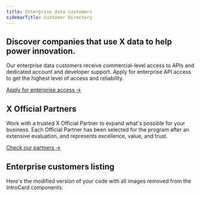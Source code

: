 ```yaml
---
title: Enterprise data customers
sidebarTitle: Customer Directory
---
```


## Discover companies that use X data to help power innovation.

Our enterprise data customers receive commercial-level access to APIs and dedicated account and developer support. Apply for enterprise API access to get the highest level of access and reliability.

[Apply for enterprise access →](/resources/enterprise/forms/enterprise-api-interest)

## X Official Partners

Work with a trusted X Official Partner to expand what's possible for your business. Each Official Partner has been selected for the program after an extensive evaluation, and represents excellence, value, and trust.

[Check our partners →](https://partners.twitter.com/en)

## Enterprise customers listing


Here's the modified version of your code with all images removed from the IntroCard components:

<Tabs>
  <Tab title="A-E">
    <CardGroup cols={3}>
      <IntroCard title="Agorapulse" href="https://www.agorapulse.com/?utm_source=data_website&utm_medium=twitter%20enterprise%20customer%20directory" />
      <IntroCard title="Alethea" href="https://www.alethea.com/?utm_source=data_website&utm_medium=twitter%20enterprise%20customer%20directory" />
      <IntroCard title="Allied Architects, Inc." href="https://www.aainc.co.jp/" />
      <IntroCard title="Altmetric" href="http://altmetric.com" />
      <IntroCard title="Audiense" href="https://audiense.com/" />
      <IntroCard title="Avaya LLC" href="https://www.avaya.com" />
      <IntroCard title="Blinkfire Analytics" href="https://www.blinkfire.com/" />
      <IntroCard title="Bloom Social Analytics" href="http://bloomsocialanalytics.com/?utm_source=twitter_data_website&utm_medium=enterprise%20customer%20directory" />
      <IntroCard title="Blue Robot" href="https://www.bluerobot.com/?utm_source=twitter_data_website&utm_medium=enterprise%20customer%20directory" />
      <IntroCard title="BoomSonar" href="https://www.boomsonar.com/?utm_source=twitter_data_website&utm_medium=enterprise%20customer%20directory" />
      <IntroCard title="Brandwatch" href="https://partners.twitter.com/en/partners/brandwatch" />
      <IntroCard title="Brand24" href="https://brand24.com/" />
      <IntroCard title="Buffer" href="https://buffer.com/?utm_source=twitter_data_website&utm_medium=enterprise%20customer%20directory" />
      <IntroCard title="Buzzmonitor" href="https://www.buzzmonitor.com.br/?utm_source=twitter_data_weabsite&utm_medium=enterprise%20customer%20directory" />
      <IntroCard title="Canvs AI" href="https://canvs.ai/?utm_source=twitter_data_website&utm_medium=enterprise%20customer%20directory" />
      <IntroCard title="Capita" href="https://www.capita.com?utm_source=twitter_data_website&utm_medium=enterprise%20customer%20directory" />
      <IntroCard title="CARMA" href="https://carma.com/" />
      <IntroCard title="Circleboom" href="https://circleboom.com/" />
      <IntroCard title="Cision" href="https://www.cision.com/?utm_source=twitter_data_website&utm_medium=enterprise%20customer%20directory" />
      <IntroCard title="Citibeats" href="https://www.citibeats.com/?utm_source=twitter_data_website&utm_medium=enterprise%20customer%20directory" />
      <IntroCard title="Civic Plus" href="https://www.civicplus.com/social-media-archiving/" />
      <IntroCard title="Cognovi Labs" href="http://www.cognovilabs.com?utm_source=twitter_data_website&utm_medium=enterprise%20customer%20directory" />
      <IntroCard title="comScore, Inc." href="https://www.comscore.com/?utm_source=twitter_data_website&utm_medium=enterprise%20customer%20directory" />
      <IntroCard title="Context Analytics, Inc." href="https://www.contextanalytics-ai.com/?utm_source=twitter_data_website&utm_medium=enterprise%20customer%20directory" />
      <IntroCard title="Coosto" href="http://www.coosto.com?utm_source=twitter_data_website&utm_medium=enterprise%20customer%20directory" />
      <IntroCard title="Crowd Analyzer" href="https://crowdanalyzer.com/" />
      <IntroCard title="Crisp" href="https://www.crispthinking.com/?utm_source=data_website&utm_medium=twitter%20enterprise%20customer%20directory" />
      <IntroCard title="Cybersixgill" href="https://cybersixgill.com/?utm_source=data_website&utm_medium=twitter%20enterprise%20customer%20directory" />
      <IntroCard title="Dash Hudson" href="https://www.dashhudson.com/" />
      <IntroCard title="DataEQ" href="https://dataeq.com/?utm_source=twitter_data_website&utm_medium=enterprise%20customer%20directory" />
      <IntroCard title="Dataminr" href="https://partners.twitter.com/en/partners/dataminr" />
      <IntroCard title="Dentsu Inc." href="http://www.dentsu.com/?utm_source=twitter_data_website&utm_medium=enterprise%20customer%20directory" />
      <IntroCard title="Determ" href="https://www.determ.com/?utm_source=twitter_data_website&utm_medium=enterprise%20customer%20directory" />
      <IntroCard title="Digital Shadows" href="https://www.digitalshadows.com/?utm_source=twitter_data_website&utm_medium=enterprise%20customer%20directory" />
      <IntroCard title="Emplifi" href="https://emplifi.io/?utm_source=twitter_data_website&utm_medium=enterprise%20customer%20directory" />
      <IntroCard title="Eyesover Technologies" href="https://www.eyesover.com/?utm_source=twitter_data_website&utm_medium=enterprise%20customer%20directory" />
    </CardGroup>
  </Tab>
  <Tab title="F-K">
    <CardGroup cols={3}>
      <IntroCard title="Facelift" href="https://facelift-bbt.com/en/" />
      <IntroCard title="Factal" href="https://www.factal.com/?utm_source=twitter%20enterprise%20customer%20directory" />
      <IntroCard title="Fama Technologies" href="https://fama.io/?utm_source=twitter%20enterprise%20customer%20directory" />
      <IntroCard title="Fanpage Karma" href="https://developer.x.comwww.fanpagekarma.com/?utm_source=twitter%20enterprise%20customer%20directory" />
      <IntroCard title="Fedica" href="https://fedica.com" />
      <IntroCard title="Fizziology" href="https://fizziology.com/?utm_source=twitter%20enterprise%20customer%20directory" />
      <IntroCard title="FM Outsource" href="https://fmoutsource.com/?utm_source=enterprise%20customer%20directory" />
      <IntroCard title="Forge, Inc." href="https://forge.gg" />
      <IntroCard title="Freshworks" href="https://www.freshworks.com/" />
      <IntroCard title="Genesys" href="https://www.genesys.com" />
      <IntroCard title="giftee Inc." href="https://giftee.co.jp/" />
      <IntroCard title="Glomil Teknoloji" href="https://www.glomil.com" />
      <IntroCard title="Guud" href="https://www.guud.tv/?utm_source=twitter_data_website&utm_medium=enterprise%20customer%20directory" />
      <IntroCard title="Hootsuite" href="https://hootsuite.com/" />
      <IntroCard title="Hypefury" href="https://hypefury.com" />
      <IntroCard title="IC Group" href="https://www.icgroupinc.com/?utm_source=data_website&utm_medium=twitter%20enterprise%20customer%20directory" />
      <IntroCard title="IFTTT" href="https://ifttt.com/?utm_source=data_website&utm_medium=twitter%20enterprise%20customer%20directory" />
      <IntroCard title="InTheChat" href="http://www.inthechat.com?utm_source=twitter_data_website&utm_medium=enterprise%20customer%20directory" />
      <IntroCard title="Intrado" href="https://developer.x.com/content/dam/developer-twitter/enterprise-directory/Intrado.png" />
      <IntroCard title="Keyhole" href="https://keyhole.co/" />
      <IntroCard title="Khoros" href="https://www.khoros.com/?utm_source=twitter_data_website&utm_medium=enterprise%20customer%20directory" />
      <IntroCard title="Konnect Insights" href="https://konnectinsights.com/?utm_source=data_website&utm_medium=twitter%20enterprise%20customer%20directory" />
      <IntroCard title="Kore" href="https://koresoftware.com" />
      <IntroCard title="Kustomer, Inc." href="https://www.kustomer.com/?utm_source=twitter_data_website&utm_medium=enterprise%20customer%20directory" />
    </CardGroup>
  </Tab>
  <Tab title="L-O">
    <CardGroup cols={3}>
      <IntroCard title="LexisNexis" href="https://www.lexisnexis.com/" />
      <IntroCard title="LifeRaft" href="http://liferaftlabs.com" />
      <IntroCard title="ListenFirst" href="https://www.listenfirstmedia.com/" />
      <IntroCard title="LivePerson" href="https://www.liveperson.com/?utm_source=twitter_data_website&utm_medium=twitter%20enterprise%20customer%20directory&utm_campaign=twitter%20enterprise%20customer%20directory" />
      <IntroCard title="Locobuzz Solutions Pvt Ltd." href="https://locobuzz.com/" />
      <IntroCard title="Lucidya" href="https://lucidya.com" />
      <IntroCard title="MarketCast" href="http://www.marketcast.com" />
      <IntroCard title="Market Prophit" href="http://www.marketprophit.com" />
      <IntroCard title="Meltwater" href="http://www.meltwater.com/?utm_source=twitter_data_website&utm_medium=enterprise%20customer%20directory" />
      <IntroCard title="Mention" href="http://www.mention.com/?utm_source=twitter_data_website&utm_medium=enterprise%20customer%20directory" />
      <IntroCard title="Metricool" href="https://metricool.com" />
      <IntroCard title="Nielsen Sports" href="https://www.nielsensports.com/" />
      <IntroCard title="NetBase" href="https://www.netbase.com/" />
      <IntroCard title="Notified" href="https://www.notified.com/?utm_source=twitter_data_website&utm_medium=twitter%20enterprise%20customer%20directory&utm_campaign=twitter%20enterprise%20customer%20directory" />
      <IntroCard title="NTT DATA Corporation" href="https://partners.twitter.com/en/partners/ntt-data" />
      <IntroCard title="OBI4wan" href="https://www.obi4wan.com/nl/?utm_source=twitter%20enterprise%20customer%20directory" />
      <IntroCard title="Oktopost" href="https://www.oktopost.com/" />
      <IntroCard title="Onalytica" href="https://onalytica.com/?utm_source=twitter%20enterprise%20customer%20directory" />
      <IntroCard title="Ontic" href="https://ontic.co/?utm_source=twitter%20enterprise%20customer%20directory" />
      <IntroCard title="Orlo" href="https://orlo.tech/" />
    </CardGroup>
  </Tab>
  <Tab title="P-Z">
    <CardGroup cols={3}>
      <IntroCard title="PeakMetrics" href="https://www.peakmetrics.com/" />
      <IntroCard title="Pickaw" href="https://pickaw.com" />
      <IntroCard title="Pickles Inc." href="https://pickles.tv" />
      <IntroCard title="Publer" href="https://publer.io" />
      <IntroCard title="PublicSonar" href="https://publicsonar.com/?utm_source=data_website&utm_medium=twitter%20enterprise%20customer%20directory" />
      <IntroCard title="PublicRelay" href="https://www.publicrelay.com/" />
      <IntroCard title="Pulsar" href="https://www.pulsarplatform.com/?utm_source=twitter_data_website&utm_medium=enterprise%20customer%20directory" />
      <IntroCard title="Qualtrics" href="https://www.qualtrics.com/" />
      <IntroCard title="Quantico AI" href="https://quantico.ai" />
      <IntroCard title="QuickMetrix" href="http://www.quickmetrix.com/" />
      <IntroCard title="Radarr Technologies" href="http://www.radarr.com/?utm_source=data_website&utm_medium=twitter%20enterprise%20customer%20directory" />
      <IntroCard title="Relo Metrics" href="https://relometrics.com/?utm_source=data_website&utm_medium=twitter%20enterprise%20customer%20directory" />
      <IntroCard title="Salesforce" href="https://partners.twitter.com/en/partners/salesforce-marketing-cloud" />
      <IntroCard title="samdesk" href="https://www.samdesk.io/" />
      <IntroCard title="Semrush" href="https://semrush.com" />
      <IntroCard title="Sensika Technologies Ltd." href="https://sensika.com/" />
      <IntroCard title="Shareablee" href="http://www.shareablee.com/?utm_source=data_website&utm_medium=twitter%20enterprise%20customer%20directory" />
      <IntroCard title="Shuttlerock Japan" href="https://www.shuttlerock.co.jp/" />
      <IntroCard title="Signal" href="https://www.getsignal.info/" />
      <IntroCard title="Signal AI" href="https://www.signal-ai.com/?utm_source=X&utm_campaign=3rd-party-digital" />
      <IntroCard title="Signify Group Limited" href="https://www.signify.ai/" />
      <IntroCard title="Simplify360" href="http://simplify360.com/?utm_source=twitter_data_website&utm_medium=enterprise%20customer%20directory" />
      <IntroCard title="Smart Share Inc." href="https://www.smartshare.jp/" />
      <IntroCard title="Socialdatabase" href="https://www.socialdatabase.com/" />
      <IntroCard title="SocialDog" href="https://social-dog.net/" />
      <IntroCard title="SocialHub" href="https://socialhub.io/)" />
      <IntroCard title="Socialabs" href="https://socialabs.net/" />
      <IntroCard title="Socialie by PhotoShelter" href="https://go.photoshelter.com/socialie/social-content-distribution/" />
      <IntroCard title="SocialPilot" href="https://www.socialpilot.co/?utm_source=twitter_data_website&utm_medium=twitter%20enterprise%20customer%20" />
      <IntroCard title="Social Market Analytics" href="https://www.socialmarketanalytics.com/?utm_source=twitter_data_website&utm_medium=enterprise%20customer%20directory" />
      <IntroCard title="Sparta" href="https://dtecbw.de/sparta" />
      <IntroCard title="Sprinklr" href="https://partners.twitter.com/en/partners/sprinklr" />
      <IntroCard title="Sprout Social" href="https://partners.twitter.com/en/partners/sprout-social" />
      <IntroCard title="Spx.ai" href="https://spx.ai/?utm_source=data_website&utm_medium=twitter%20enterprise%20customer%20directory" />
      <IntroCard title="Stackla" href="https://stackla.com/?utm_source=twitter_data_website&utm_medium=enterprise%20customer%20directory" />
      <IntroCard title="Staffbase" href="https://staffbase.com/?utm_source=twitter_data_website&utm_medium=enterprise%20customer%20directory" />
      <IntroCard title="Starcount" href="https://www.starcount.com/" />
      <IntroCard title="StatSocial" href="https://www.statsocial.com" />
      <IntroCard title="Stilingue" href="https://stilingue.com.br/?utm_source=data_website&utm_medium=twitter%20enterprise%20customer%20directory" />
      <IntroCard title="Symplur" href="https://www.symplur.com/?utm_source=twitter_data_website&utm_medium=enterprise%20customer%20directory" />
      <IntroCard title="Synthesio" href="https://www.synthesio.com/?utm_source=data_website&utm_medium=twitter%20enterprise%20customer%20directory" />
      <IntroCard title="Tagboard" href="https://www.tagboard.com/" />
      <IntroCard title="Talkwalker" href="http://www.talkwalker.com?utm_source=twitter_data_website&utm_medium=enterprise%20customer%20directory" />
      <IntroCard title="Telmar Helixa" href="https://www.helixa.ai/" />
      <IntroCard title="Teneo Holdings" href="https://www.teneo.com/?utm_source=twitter_data_website&utm_medium=enterprise%20customer%20directory" />
      <IntroCard title="The Saudi Center for Opinion Polling (SCOP)" href="http://www.scop.sa" />
      <IntroCard title="Turkcell Global Bilgi" href="https://developer.x.comwww.global-bilgi.com.tr.html" />
      <IntroCard title="Tweet Hunter" href="https://tweethunter.io" />
      <IntroCard title="Unique Vision Company, Japan" href="https://www.uniquevision.co.jp/?utm_source=twitter_data_website&utm_medium=enterprise%20customer%20directory" />
      <IntroCard title="Verint" href="https://www.verint.com/?utm_source=twitter_data_website&utm_medium=enterprise%20customer%20directory" />
      <IntroCard title="Visibrain" href="https://www.visibrain.com/?utm_source=twitter_data_website&utm_medium=enterprise%20customer%20directory" />
      <IntroCard title="v-tracker" href="https://www.vtracker.com.br" />
      <IntroCard title="WaveMetrix" href="https://www.wavemetrix.com/?utm_source=twitter_data_website&utm_medium=enterprise%20customer%20directory" />
      <IntroCard title="Zendesk" href="https://www.zendesk.com/" />
      <IntroCard title="ZeroFOX" href="https://zerofox.com?utm_source=data_website&utm_medium=twitter%20enterprise%20customer%20directory" />
      <IntroCard title="Zignal Labs" href="https://zignallabs.com/?utm_source=twitter_data_website&utm_medium=enterprise%20customer%20directory" />
      <IntroCard title="Zoomph" href="https://zoomph.com" />
      <IntroCard title="Zoho" href="http://www.zoho.com?utm_source=twitter_data_website&utm_medium=enterprise%20customer%20directory" />
    </CardGroup>
  </Tab>
</Tabs>